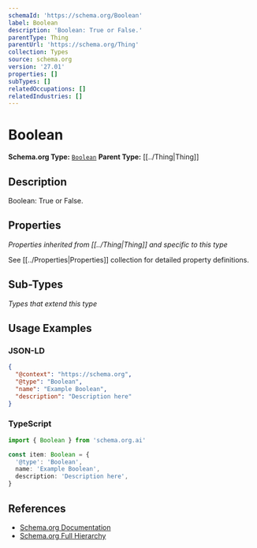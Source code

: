 ```yaml
---
schemaId: 'https://schema.org/Boolean'
label: Boolean
description: 'Boolean: True or False.'
parentType: Thing
parentUrl: 'https://schema.org/Thing'
collection: Types
source: schema.org
version: '27.01'
properties: []
subTypes: []
relatedOccupations: []
relatedIndustries: []
---
```

# Boolean

**Schema.org Type:** [`Boolean`](https://schema.org/Boolean)
**Parent Type:** [[../Thing|Thing]]

## Description

Boolean: True or False.

## Properties

*Properties inherited from [[../Thing|Thing]] and specific to this type*

See [[../Properties|Properties]] collection for detailed property definitions.

## Sub-Types

*Types that extend this type*

## Usage Examples

### JSON-LD

```json
{
  "@context": "https://schema.org",
  "@type": "Boolean",
  "name": "Example Boolean",
  "description": "Description here"
}
```

### TypeScript

```typescript
import { Boolean } from 'schema.org.ai'

const item: Boolean = {
  '@type': 'Boolean',
  name: 'Example Boolean',
  description: 'Description here',
}
```

## References

- [Schema.org Documentation](https://schema.org/Boolean)
- [Schema.org Full Hierarchy](https://schema.org/docs/full.html)
